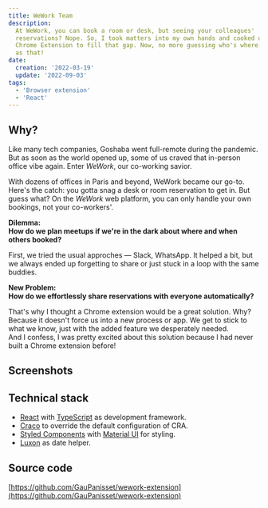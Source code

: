```yaml
---
title: WeWork Team
description:
  At WeWork, you can book a room or desk, but seeing your colleagues'
  reservations? Nope. So, I took matters into my own hands and cooked up a
  Chrome Extension to fill that gap. Now, no more guessing who's where. Simple
  as that!
date:
  creation: '2022-03-19'
  update: '2022-09-03'
tags:
  - 'Browser extension'
  - 'React'
---
```



## Why?

Like many tech companies, Goshaba went full-remote during the pandemic. But as
soon as the world opened up, some of us craved that in-person office vibe again.
Enter _WeWork_, our co-working savior.

With dozens of offices in Paris and beyond, WeWork became our go-to. Here's the
catch: you gotta snag a desk or room reservation to get in. But guess what? On
the _WeWork_ web platform, you can only handle your own bookings, not your
co-workers'.

**Dilemma:**\
**How do we plan meetups if we're in the dark about where and when others booked?**

First, we tried the usual approches — Slack, WhatsApp. It helped a bit, but we
always ended up forgetting to share or just stuck in a loop with the same
buddies.

**New Problem:**\
**How do we effortlessly share reservations with everyone automatically?**

That's why I thought a Chrome extension would be a great solution. Why? Because
it doesn't force us into a new process or app. We get to stick to what we know,
just with the added feature we desperately needed.\
And I confess, I was pretty excited about this solution because I had never built
a Chrome extension before!

## Screenshots

<MdxImage
  alt="Dark mode WeWork team calendar from 2022-05-12 to 2022-05-18 showing the reservations of 4 buildings in Paris. The mouse hovers one of them, which displays a tooltip with the full name of the user, the name of registered room and the reservation period."
  caption="WeWork team calendar. On hover, a reservation displays more information."
  src="wework-team/wework-calendar.png"
/>

<MdxImage
  alt="Light mode WeWork team calendar from 2022-05-12 to 2022-05-18 showing the reservations of 4 buildings in Paris. The mouse hovers one of them, which displays a tooltip with the full name of the user, the name of registered room and the reservation period."
  caption="WeWork team calendar on light mode."
  src="wework-team/wework-calendar-light.png"
/>

## Technical stack

- [React](https://fr.reactjs.org/docs/getting-started.html) with
  [TypeScript](https://www.typescriptlang.org/docs/) as development framework.
- [Craco](https://github.com/dilanx/craco#documentation) to override the default
  configuration of CRA.
- [Styled Components](https://styled-components.com/docs) with
  [Material UI](https://mui.com/material-ui/getting-started/overview/) for
  styling.
- [Luxon](https://moment.github.io/luxon/#/) as date helper.

## Source code

[https://github.com/GauPanisset/wework-extension](https://github.com/GauPanisset/wework-extension)
